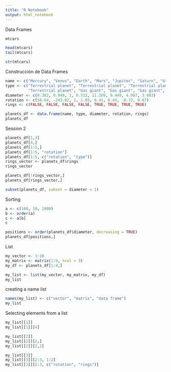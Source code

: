 ```yaml
---
title: "R Notebook"
output: html_notebook
---
```


Data Frames

```r
mtcars

head(mtcars)
tail(mtcars)

str(mtcars)

```

Construcción de Data Frames

```r
name <- c("Mercury", "Venus", "Earth", "Mars", "Jupiter", "Saturn", "Uranus", "Neptune")
type <- c("Terrestrial planet", "Terrestrial planet", "Terrestrial planet", 
          "Terrestrial planet", "Gas giant", "Gas giant", "Gas giant", "Gas giant")
diameter <- c(0.382, 0.949, 1, 0.532, 11.209, 9.449, 4.007, 3.883)
rotation <- c(58.64, -243.02, 1, 1.03, 0.41, 0.43, -0.72, 0.67)
rings <- c(FALSE, FALSE, FALSE, FALSE, TRUE, TRUE, TRUE, TRUE)

planets_df <- data.frame(name, type, diameter, rotation, rings)
planets_df


```

Session 2
```r
planets_df[1,3]
planets_df[4,]
planets_df[1:5,]
planets_df[1:5, "rotation"]
planets_df[1:5, c("rotation", "type")]
rings_vector <- planets_df$rings
rings_vector

planets_df[!rings_vector,]
planets_df[rings_vector,]

subset(planets_df, subset = diameter < 1)

```


Sorting
```r
a <- c(100, 10, 1000)
b <- order(a)
c <- a[b]
c

positions <- order(planets_df$diameter, decreasing = TRUE)
planets_df[positions,]

```

List
```r
my_vector <- 1:10
my_matrix <- matrix(1:9, ncol = 3)
my_df <- planets_df[1:4,]

my_list <- list(my_vector, my_matrix, my_df)
my_list

```

creating a name list

```r
names(my_list) <- c("vector", "matrix", "data frame")
my_list

```


Selecting elements from a list
```r
my_list[[1]]
my_list[[1]][4]

my_list[[2]]
my_list[[2]][2,]
my_list[[2]][2,2]

my_list[[3]]
my_list[[3]][2:3, 1:2]
my_list[[3]][2:3, c("rotation", "rings")]

```



